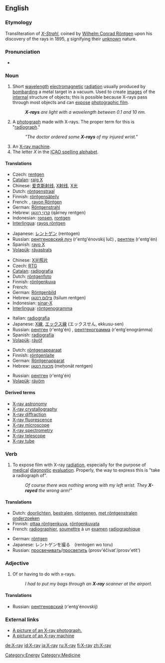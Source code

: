 ==English==
{{wikipedia}}

===Etymology===
Transliteration of {{G.}} ''[[X-Strahl]]'', coined by [[Wilhelm_R%F6ntgen|Wilhelm Conrad Röntgen]] upon his discovery of the rays in 1895, ''[[x]]'' signifying their [[unknown]] nature.

===Pronunciation===
*{{audio|en-us-X-ray.ogg|Audio (US)}}

===Noun===
{{en-noun|sg=[[X]]-[[ray]]}}

# Short [[wavelength]] [[electromagnetic]] [[radiation]] usually produced by [[bombard]]ing a metal target in a vacuum. Used to create [[image]]s of the [[internal]] structure of objects; this is possible because X-rays pass through most objects and can [[expose]] [[photographic film]].
#: '''''X-rays''' are light with a wavelength between 0.1 and 10 nm.''
# {{colloquial}} A [[photograph]] made with X-rays.  The proper term for this is "[[radiograph]]."
#:'' "The doctor ordered some '''X-rays''' of my injured wrist." ''
# An [[X-ray machine]].
# The letter ''X'' in the [[ICAO spelling alphabet]].

====Translations====
{{trans-top|short wavelength electromagnetic radiation}}
*Czech: [[rentgen]] {{m}}
*[[Catalan]]: [[raig X]] {{m}}
*Chinese: [[爱克斯射线]], [[X射线]], [[X光]]
*Dutch: [[röntgenstraal]] {{f}}
*Finnish: [[röntgensäteily]]
*French: {{t|fr|rayon X}} {{m}}, [[rayon Röntgen]] {{m}}
*German: [[Röntgenstrahl]] {{m}}
*Hebrew: [[קרני רנטגן|קַרנֵי רֶנְטְגֶן]] (qārney rentgen) {{f}}
*Indonesian: [[ronsen]], [[rontgen]]
*[[Interlingua]]: [[rayos röntgen]]
{{trans-mid}}
*Japanese: [[レントゲン]] (rentogen)
*Russian: [[рентгеновский луч]] (r'entg'énovskij luč) {{m}}, [[рентген]] (r'entg'én) {{m}}
*Spanish: [[rayo X]] {{m}}
*[[Volapük]]: [[räyastrals]]
{{trans-bottom}}

{{trans-top|a photograph made with X-rays}}
*Chinese: [[X光照片]]
*Czech: [[RTG]] {{n}}
*[[Catalan]]: [[radiografia]] {{f}}
*Dutch: [[röntgenfoto]] {{f}}
*Finnish: [[röntgenkuva]]
*French: {{t|fr|radiographie}} {{f}}
*German: [[Röntgenbild]] {{n}}
*Hebrew: [[צילום רנטגן]] (tsilum rentgen) {{m}}
*Indonesian: [[sinar-X]]
*[[Interlingua]]: [[röntgenogramma]]
{{trans-mid}}
*Italian: [[radiografia]] {{f}}
*Japanese: [[X線]], [[エックス線]] (エックスせん, ekkusu-sen)
*Russian: [[рентген]] (r'entg'én) {{m}}, [[рентгенограмма]] (r'entg'enográmma) {{f}}
*Spanish: [[radiografía]] {{f}}
*[[Volapük]]: [[räyöf]]
{{trans-bottom}}

{{trans-top|an X-ray machine}}
*Dutch: [[röntgenapparaat]] {{n}}
*Finnish: [[röntgenlaite]]
*German: [[Röntgenapparat]] {{m}}
*Hebrew: [[מכונת רנטגן]] (meḥonāt rentgen) {{f}}
{{trans-mid}}
*Russian: [[рентген]] (r'entg'én) {{m}}
*[[Volapük]]: [[räyöm]]
{{trans-bottom}}

====Derived terms====
*[[X-ray astronomy]]
*[[X-ray crystallography]]
*[[X-ray diffraction]]
*[[X-ray fluorescence]]
*[[X-ray microscope]]
*[[X-ray spectrometry]]
*[[X-ray telescope]]
*[[X-ray tube]]

===Verb===
{{en-verb}}

# {{context|transitive|colloquial}} To expose film with X-ray [[radiation]], especially for the purpose of [[medical]] [[diagnostic]] [[evaluation]].  Properly, the way to express this is "take a radiograph of".
#:''Of course there was nothing wrong with my left wrist. They '''X-rayed''' the wrong arm!"''

====Translations====
{{trans-top|to expose film with X-ray radiation}}
*Dutch: [[doorlichten]], [[bestralen]], [[röntgenen]], [[met röntgenstralen onderzoeken]]
*Finnish: [[ottaa röntgenkuva]], [[röntgenkuvata]]
*French: [[radiographier]], [[soumettre]] à un [[examen]] [[radiographique]]
{{trans-mid}}
*German: [[röntgen]]
*Japanese: レントゲンを撮る　(rentogen wo toru)
*Russian: [[просвечивать]]/[[просветить]] (prosv'éčivat'/prosv'etít')
{{trans-bottom}}

===Adjective===
{{en-adj|-}}

# Of or having to do with x-rays.
#: ''I had to put my bags through an '''X-ray''' scanner at the airport.''

====Translations====
{{trans-top|of or having to do with x-rays}}
{{trans-mid}}
*Russian: [[рентгеновский]] (r'entg'énovskij)
{{trans-bottom}}

===External links===
*[http://www.onlinetelemedicine.com/html/product/sam_images/X-Ray.jpg A picture of an X-ray photograph.]
*[http://www.iuk.edu/~koalhe/img/Equipment/xray.jpg A picture of an X-ray machine]

[[Category:Energy]]
[[Category:Medicine]]

[[de:X-ray]]
[[id:X-ray]]
[[ja:X-ray]]
[[ru:X-ray]]
[[fi:X-ray]]
[[zh:X-ray]]